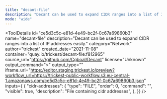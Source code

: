 ```yaml
---
title: "decant-file"
description: "Decant can be used to expand CIDR ranges into a list of IP addresses easily."
mode: "wide"
---
```



<ToolDetails
  id="ce5d3c5c-e81d-4e49-bc2f-0c67a69860b3"
  name="decant-file"
  description="Decant can be used to expand CIDR ranges into a list of IP addresses easily."
  category="Network"
  author="trickest"
  created_date="2021-11-08"
  container="quay.io/trickest/decant-file:f812965"
  source_url="https://github.com/Cgboal/Decant"
  license="Unknown"
  output_command=">"
  output_type=""
  iframe_url="https://editor.staging.trickest.io/preview?workflow_url=https://trickest-public-workflow.s3.eu-central-1.amazonaws.com/ce5d3c5c-e81d-4e49-bc2f-0c67a69860b3.json"
  inputs={ {
  "cidr-addresses": {
    "type": "FILE",
    "order": 0,
    "command": "",
    "visible": true,
    "description": "File containing cidr addresses",
  },
}}
/>
